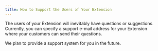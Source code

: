 ```yaml
---
title: How to Support the Users of Your Extension
---
```


The users of your Extension will inevitably have questions or suggestions.
Currently, you can specify a support e-mail address for your Extension where your customers can send their questions.

We plan to provide a support system for you in the future.
